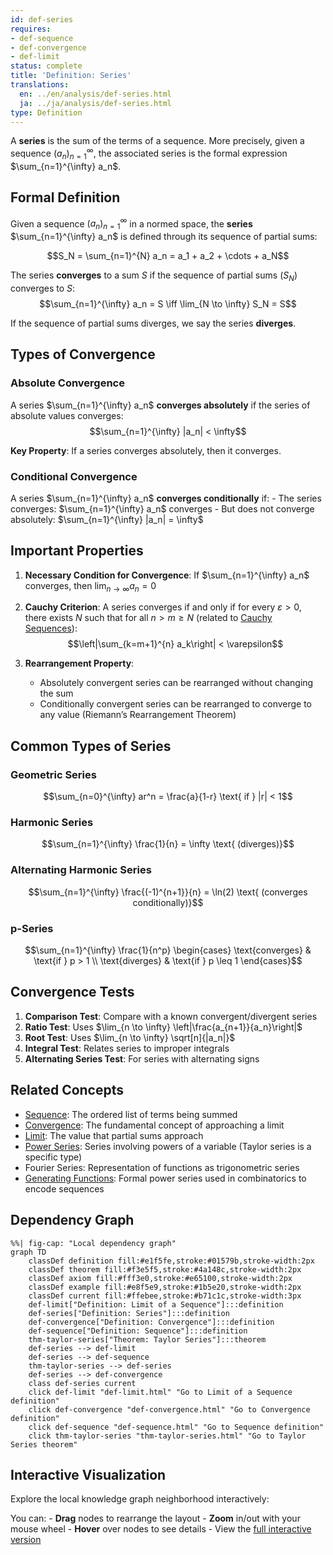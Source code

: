 ```yaml
---
id: def-series
requires:
- def-sequence
- def-convergence
- def-limit
status: complete
title: 'Definition: Series'
translations:
  en: ../en/analysis/def-series.html
  ja: ../ja/analysis/def-series.html
type: Definition
---
```


A **series** is the sum of the terms of a sequence. More precisely, given a sequence $(a_n)_{n=1}^{\infty}$, the associated series is the formal expression $\sum_{n=1}^{\infty} a_n$.

## Formal Definition

Given a sequence $(a_n)_{n=1}^{\infty}$ in a normed space, the **series** $\sum_{n=1}^{\infty} a_n$ is defined through its sequence of partial sums:

$$S_N = \sum_{n=1}^{N} a_n = a_1 + a_2 + \cdots + a_N$$

The series **converges** to a sum $S$ if the sequence of partial sums $(S_N)$ converges to $S$:
$$\sum_{n=1}^{\infty} a_n = S \iff \lim_{N \to \infty} S_N = S$$

If the sequence of partial sums diverges, we say the series **diverges**.

## Types of Convergence

### Absolute Convergence

A series $\sum_{n=1}^{\infty} a_n$ **converges absolutely** if the series of absolute values converges:
$$\sum_{n=1}^{\infty} |a_n| < \infty$$

**Key Property**: If a series converges absolutely, then it converges.

### Conditional Convergence

A series $\sum_{n=1}^{\infty} a_n$ **converges conditionally** if:
- The series converges: $\sum_{n=1}^{\infty} a_n$ converges
- But does not converge absolutely: $\sum_{n=1}^{\infty} |a_n| = \infty$

## Important Properties

1. **Necessary Condition for Convergence**: If $\sum_{n=1}^{\infty} a_n$ converges, then $\lim_{n \to \infty} a_n = 0$

2. **Cauchy Criterion**: A series converges if and only if for every $\varepsilon > 0$, there exists $N$ such that for all $n > m \geq N$ (related to [Cauchy Sequences](def-cauchy-sequence.qmd)):
   $$\left|\sum_{k=m+1}^{n} a_k\right| < \varepsilon$$

3. **Rearrangement Property**:
   - Absolutely convergent series can be rearranged without changing the sum
   - Conditionally convergent series can be rearranged to converge to any value (Riemann's Rearrangement Theorem)

## Common Types of Series

### Geometric Series
$$\sum_{n=0}^{\infty} ar^n = \frac{a}{1-r} \text{ if } |r| < 1$$

### Harmonic Series
$$\sum_{n=1}^{\infty} \frac{1}{n} = \infty \text{ (diverges)}$$

### Alternating Harmonic Series
$$\sum_{n=1}^{\infty} \frac{(-1)^{n+1}}{n} = \ln(2) \text{ (converges conditionally)}$$

### p-Series
$$\sum_{n=1}^{\infty} \frac{1}{n^p} \begin{cases}
\text{converges} & \text{if } p > 1 \\
\text{diverges} & \text{if } p \leq 1
\end{cases}$$

## Convergence Tests

1. **Comparison Test**: Compare with a known convergent/divergent series
2. **Ratio Test**: Uses $\lim_{n \to \infty} \left|\frac{a_{n+1}}{a_n}\right|$
3. **Root Test**: Uses $\lim_{n \to \infty} \sqrt[n]{|a_n|}$
4. **Integral Test**: Relates series to improper integrals
5. **Alternating Series Test**: For series with alternating signs

## Related Concepts

- [Sequence](def-sequence.qmd): The ordered list of terms being summed
- [Convergence](def-convergence.qmd): The fundamental concept of approaching a limit
- [Limit](def-limit.qmd): The value that partial sums approach
- [Power Series](thm-taylor-series.qmd): Series involving powers of a variable (Taylor series is a specific type)
- Fourier Series: Representation of functions as trigonometric series
- [Generating Functions](../combinatorics/def-generating-function.qmd): Formal power series used in combinatorics to encode sequences

## Dependency Graph

```mermaid
%%| fig-cap: "Local dependency graph"
graph TD
    classDef definition fill:#e1f5fe,stroke:#01579b,stroke-width:2px
    classDef theorem fill:#f3e5f5,stroke:#4a148c,stroke-width:2px
    classDef axiom fill:#fff3e0,stroke:#e65100,stroke-width:2px
    classDef example fill:#e8f5e9,stroke:#1b5e20,stroke-width:2px
    classDef current fill:#ffebee,stroke:#b71c1c,stroke-width:3px
    def-limit["Definition: Limit of a Sequence"]:::definition
    def-series["Definition: Series"]:::definition
    def-convergence["Definition: Convergence"]:::definition
    def-sequence["Definition: Sequence"]:::definition
    thm-taylor-series["Theorem: Taylor Series"]:::theorem
    def-series --> def-limit
    def-series --> def-sequence
    thm-taylor-series --> def-series
    def-series --> def-convergence
    class def-series current
    click def-limit "def-limit.html" "Go to Limit of a Sequence definition"
    click def-convergence "def-convergence.html" "Go to Convergence definition"
    click def-sequence "def-sequence.html" "Go to Sequence definition"
    click thm-taylor-series "thm-taylor-series.html" "Go to Taylor Series theorem"
```

## Interactive Visualization

Explore the local knowledge graph neighborhood interactively:

::: {.graph-viz data-id="def-series" data-width="700" data-height="500"}
:::

You can:
- **Drag** nodes to rearrange the layout
- **Zoom** in/out with your mouse wheel
- **Hover** over nodes to see details
- View the [full interactive version](../../output/interactive/def-series.html){target="_blank"}
